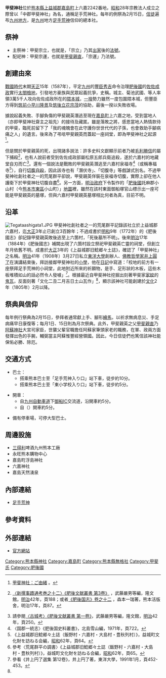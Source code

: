 {{日本神社
|name        = 甲斐神社（嘉島町）
|img         = Image:Ashidekojin.JPG
|img_capt    = 鳥居及社殿
|image_width = 200
|nihongo     = 甲斐神社
|hiragana    = かいじんじゃ
|romaji      = Kai Jinja
|location    = [[熊本縣|熊本縣]][[上益城郡|上益城郡]][[嘉島町|嘉島町]]上六嘉2242番地
|god         = {{link-ja|甲斐親英|甲斐親英|甲斐宗立公}}、[[甲斐親直|甲斐宗運公]]、甲斐氏一族
|type        = 舊無社格
|struct      = 
|open_year   = [[天正_(日本)|天正]]15年（1587年）
|cere_date   = 2月15日
|}}
'''甲斐神社'''位於[[熊本縣|熊本縣]][[上益城郡|上益城郡]][[嘉島町|嘉島町]]上六嘉2242番地，[[昭和|昭和]]28年宗教法人成立之際曾以「中郡甲斐神社」為名，通稱足手荒神社。每年的例祭為2月15日，[[信徒|信徒]]遍布[[九州_(日本)|九州地方]]，是[[九州_(日本)|九州]]地方[[足手荒神|足手荒神]]信仰的總本社。

== 祭神 ==
* 主祭神：甲斐宗立，也就是{{link-ja|甲斐親英|甲斐親英}}，「宗立」乃其[[出家|出家]]後的[[法號|法號]]。
* 配祀神：甲斐宗運，也就是[[甲斐親直|甲斐親直]]，「宗運」乃法號。

== 創建由來 ==
[[战国时代_(日本)|戰國時代]]末期[[天正_(日本)|天正]]15年（1587年），平定[[九州_(日本)|九州]]的[[豐臣秀吉|豐臣秀吉]]命令治理[[肥後國|肥後國]]的[[佐佐成政|佐佐成政]]實行[[太閤檢地|太閤檢地]]，引發地方豪族與民眾起義抗爭，史稱{{link-ja|肥後國人一揆|肥後国人一揆}}。{{link-ja|御船城|御船城}}城主{{link-ja|甲斐親英|甲斐親英}}、菊池武國、{{link-ja|隈部親永|隈部親永}}等人率領3萬5千人攻向佐佐成政所在的[[熊本城|隈本城]]，[[一揆|一揆]]勢力雖然一度包圍隈本城，但豐臣方得到[[筑前國|筑前]][[小早川隆景|小早川隆景]]及[[筑後國|筑後]][[立花宗茂|立花宗茂]]的協助，最後一揆以失敗收場。

據說起義失敗、手腳負傷的甲斐親英潛逃至現在[[嘉島町|嘉島町]]上六嘉之地，受到當地人（亦即甲斐神社齋主之祖先）的接待及藏匿。雖是落敗之將，感恩當地人熱情款待的甲斐，臨死前留下了「我的魂魄會在此守護你世世代代的子孫，也會救助手腳病痛之人」的遺言。後來為了弔唁甲斐親英而蓋起一座祠堂，即為甲斐神社之起源<ref name="#1">{{ja}}[http://ashitekoujin.com/concept.html 甲斐神社：ご由緒] {{Wayback|url=http://ashitekoujin.com/concept.html |date=20160719052747 }}。</ref>。

但是關於甲斐親英的死，出現諸多說法：許多史料文獻顯示前者乃被[[毛利勝信|毛利勝信]]的屬下捕殺<ref>{{ja}}[http://kindai.ndl.go.jp/info:ndljp/pid/766734/98 〈新撰事蹟通考巻之十二〉《肥後文献叢書 第3卷》] {{Wayback|url=http://kindai.ndl.go.jp/info:ndljp/pid/766734/98 |date=20160304135324 }}，武藤嚴男等編，隆文館，[[明治|明治]]42年，頁188；或者{{ja}}[http://kindai.ndl.go.jp/info:ndljp/pid/766727/89 《肥後国志》卷之十二] {{Wayback|url=http://kindai.ndl.go.jp/info:ndljp/pid/766727/89 |date=20160304134054 }}，森本一瑞著，熊本活版舍，明治17年，頁87。</ref>，也有人說前者受到佐佐成政部屬松原五郎兵衛追殺，遂於六嘉村的地藏堂自刃而亡<ref>請參閱{{ja}}[http://kindai.ndl.go.jp/info:ndljp/pid/766732/134 〈古城考〉《肥後文献叢書 第一卷》]，武藤嚴男等編，隆文館，[[明治|明治]]42年，頁250。</ref>。還有一個說法是戰敗的甲斐親英潛逃至六嘉村泉福寺<ref>〈国郡一統志〉《肥後国史料叢書》，北島雪山編，1971年，頁722。</ref>（或稱專福寺<ref>《上益城郡旧鯰郷々土誌（飯野村・六嘉村・大島村・豊秋列村）》，益城町文化財を訪ねる会編，[[昭和|昭和]]62年，頁64。</ref>），自行[[切腹|切腹]][[自殺|自殺]]，因此該寺也有「潛伏寺」、「切腹寺」等戲謔式別名。不過甲斐神社創社者之一的荒尾群平卻說，甲斐親英佯裝在泉福寺切腹，實際上卻在他人護衛下於甲斐神社切腹自盡<ref>參考〈荒尾群平の調書〉《上益城郡旧鯰郷々土誌（飯野村・六嘉村・大島村・豊秋列村）》，益城町文化財を訪ねる会編，[[昭和|昭和]]62年，頁65。</ref>。另一方面，[[明治維新|明治政府]]下令製作的「[[肥後國|肥後國]]託麻郡小山村（今[[熊本市|熊本市]][[東區_(熊本市)|東區]]小山町）」[[地圖|地圖]]裡，雖然在該村東面御船塚官山標示出一座可能是甲斐親英的墓塚，但與六嘉村甲斐親英墓塚相比何者為真，目前不明。

== 沿革 ==
[[File:Tegataashigata1.JPG|thumb]]
甲斐神社創社者之一的荒尾群平記錄該社立於上益城郡六嘉村，迄[[大正|大正]]3年止已創立3百餘年；不過成書於[[明和_(年號)|明和]]9年（1772年）的《肥後國志》卻記錄甲斐親英敗後逃至上六箇村，「死後墓所不明」。後來[[明治|明治]]17年（1884年）《肥後國志》補闕出現了六箇村設立祭祀甲斐親英亡靈的祠堂，但創立年月依舊不明。成書於[[大正|大正]]3年的《上益城郡旧鯰郷々土誌》，確認了「甲斐神社」之名稱。[[明治|明治]]41年（1908年）3月27日私立[[東洋大學|東洋大學]]創辦人、[[佛教|佛教]][[哲學家|哲學家]][[井上圓了|井上圓了]]在演講結束後，拜訪接鄰甲斐神社的[[小學|小學]]，他在[[日記|日記]]中寫道：「校地的前方有一座祭拜足手荒神的小祠堂，此地附近所來的祈願物，是手、足形狀的木板，這些木板堆積如山的話必然令人發噱」<ref>參看《井上円了選集 第12卷》，井上円了著，東洋大學，1991年1月，頁452-453。</ref>。根據最近自甲斐神社挖掘出刻著甲斐家[[家紋|家紋]]的[[獸面瓦|鬼瓦]]，反面刻著「文化二丑二月吉日土山瓦作」<ref name="#1"/>，顯示該神社可能創建於[[文化_(年號)|文化]]2年（1805年）2月以降。

== 祭典與信仰 ==
每年例行祭典為2月15日，參拜者通常獻上手、腳形[[繪馬|繪馬]]，以祈求無病息災、手足病痛早日康復等；每月1日、15日則為月次祭典。此外，甲斐親英之父[[甲斐親直|甲斐親直]]乃[[阿蘇神社|阿蘇神社]]大宮司家臣，世襲父輩官職擔任阿蘇家筆頭家老的職務，在軍、政兩方面發揮出色的手腕，輔弼當主阿蘇惟豐經營領國。因此，今日信徒們也篤信該神社能保佑必勝、除厄。

== 交通方式 ==
* 巴士：
** 搭乘熊本巴士至「足手荒神入り口」站下車，徒步約10分。
** 搭乘熊本巴士至「東小学校入り口」站下車，徒步約5分。

* 開車：
** 自[[九州自動車道|九州自動車道]]下[[御船IC|御船IC]]交流道，沿{{link-ja|熊本縣道226號六嘉秋津新町線|熊本県道226号六嘉秋津新町線}}開車約5分。
** 自{{link-ja|永旺熊本購物中心|イオンモール熊本}}（{{lang|ja|イオンモール熊本}}）開車約5分。

* 備有停車場，可停大型巴士。

== 周邊設施 ==
* [[三得利|三得利]]啤酒九州熊本工廠
* 永旺熊本購物中心
* 嘉島町浮島神社
* 六嘉神社
* 嘉島天然湧泉

== 內部連結 ==
* [[足手荒神|足手荒神]]

== 參考資料 ==
{{reflist}}

== 外部連結 ==
* [http://ashitekoujin.com/ 官方網站] {{Wayback|url=http://ashitekoujin.com/ |date=20161004024248 }}

[[Category:熊本縣神社|Category:熊本縣神社]]
[[Category:嘉島町|Category:嘉島町]]
[[Category:熊本縣無格社|Category:熊本縣無格社]]
[[Category:甲斐氏|Category:甲斐氏]]
[[Category:肥後國|Category:肥後國]]